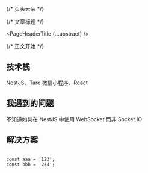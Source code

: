 
{/* 页头云朵 */}

<PageHeaderCloud />

{/* 文章标题 */}

<PageHeaderTitle {...abstract} />

{/* 正文开始 */}

<Article>

# 技术栈

NestJS、Taro 微信小程序、React

# 我遇到的问题

不知道如何在 NestJS 中使用 WebSocket 而非 Socket.IO

# 解决方案

<Code lang="javascript">
const aaa = '123';
const bbb = '234';

</Code>

</Article>
